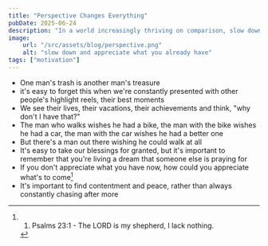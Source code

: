```yaml
---
title: "Perspective Changes Everything"
pubDate: 2025-06-24
description: "In a world increasingly thriving on comparison, slow down and appreciate what you already have"
image:
    url: "/src/assets/blog/perspective.png"
    alt: "slow down and appreciate what you already have"
tags: ["motivation"]
---
```


<BlogLayout
    title={frontmatter.title}
    description={frontmatter.description}
    image={frontmatter.image.url}
    alt={frontmatter.image.alt}
    date={(frontmatter.pubDate).toString().slice(0,10)}
    tags={frontmatter.tags}>

<span>

- One man's trash is another man's treasure
- it's easy to forget this when we're constantly presented with other people's highlight reels, their best moments
- We see their lives, their vacations, their achievements and think, "why don't I have that?"
- The man who walks wishes he had a bike, the man with the bike wishes he had a car, the man with the car wishes he had a better one
- But there's a man out there wishing he could walk at all
- It's easy to take our blessings for granted, but it's important to remember that you're living a dream that someone else is praying for
- If you don't appreciate what you have now, how could you appreciate what's to come[^1]
- It's important to find contentment and peace, rather than always constantly chasing after more

[^1]:1. Psalms 23:1 - The LORD is my shepherd, I lack nothing.
</span>
</BlogLayout>
